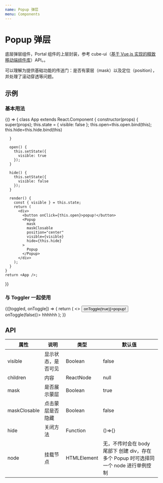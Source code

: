 ```yaml
---
name: Popup 弹层
menu: Components
---
```



# Popup 弹层

底层弹层组件，Portal 组件的上层封装，参考 cube-ui（[基于 Vue.js 实现的精致移动端组件库](https://didi.github.io/cube-ui/#/zh-CN)）API。。

可以理解为提供基础功能的传送门：是否有蒙层（mask）以及定位（position），并处理了滚动穿透等问题。

## 示例

### 基本用法

<Playground>
  {() => {
    class App extends React.Component {
      constructor(props) {
        super(props);
        this.state = {
          visible: false
        };
        this.open=this.open.bind(this);        
        this.hide=this.hide.bind(this)

      }

      open() {
        this.setState({
          visible: true
        });
      }

      hide() {
        this.setState({
          visible: false
        });
      }

      render() {
        const { visible } = this.state;
        return (
          <div>
            <button onClick={this.open}>popup!</button>
            <Popup
              mask
              maskClosable
              position="center"
              visible={visible}
              hide={this.hide}
            >
              Popup
            </Popup>
          </div>
        );
      }
    }
    return <App />;

}}

</Playground>

### 与 Toggler 一起使用

<Playground>
  <Toggler>
    {([toggled, onToggle]) => {
      return (
        <>
          <button onClick={() => onToggle(true)}>popup!</button>
          <Popup maskClosable visible={toggled} position="bottom" hide={() => onToggle(false)}>
            hhhhhh
          </Popup>
        </>
      );
    }}
  </Toggler>
</Playground>

## API

| 属性         | 说明               | 类型        | 默认值                                                                               |
| ------------ | ------------------ | ----------- | ------------------------------------------------------------------------------------ |
| visible      | 显示状态，是否可见 | Boolean     | false                                                                                |
| children     | 内容               | ReactNode   | null                                                                                 |
| mask         | 是否展示蒙层       | Boolean     | true                                                                                 |
| maskClosable | 点击蒙层是否隐藏   | Boolean     | false                                                                                |
| hide         | 关闭方法           | Function    | ()=>{}                                                                               |
| node         | 挂载节点           | HTMLElement | 无，不传时会在 body 尾部下 创建 div，存在多个 Popup 时可选择同一个 node 进行单例控制 |
